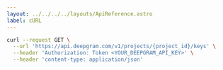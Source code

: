 ---
layout: ../../../../layouts/ApiReference.astro
label: cURL
---

```bash
curl --request GET \
  --url 'https://api.deepgram.com/v1/projects/{project_id}/keys' \
  --header 'Authorization: Token <YOUR_DEEPGRAM_API_KEY>' \
  --header 'content-type: application/json'
```
